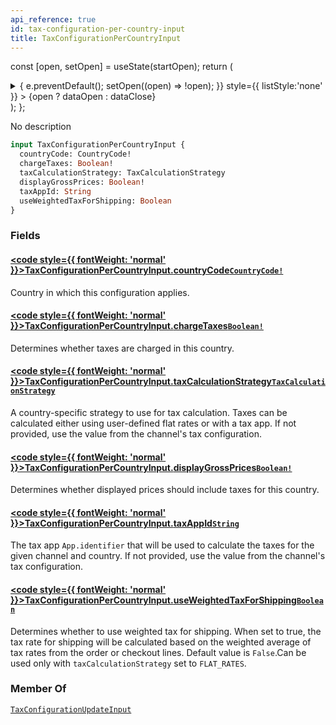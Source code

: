 ```yaml
---
api_reference: true
id: tax-configuration-per-country-input
title: TaxConfigurationPerCountryInput
---
```






const [open, setOpen] = useState(startOpen);
return (
<details {...(open ? { open: true } : {})} className="details" style={{ border:'none', boxShadow:'none', background:'var(--ifm-background-color)' }}>
<summary
onClick={(e) => {
e.preventDefault();
setOpen((open) => !open);
}}
style={{ listStyle:'none' }} >
{open ? dataOpen : dataClose}
</summary>
{open && children}
</details>
);
};

No description

```graphql
input TaxConfigurationPerCountryInput {
  countryCode: CountryCode!
  chargeTaxes: Boolean!
  taxCalculationStrategy: TaxCalculationStrategy
  displayGrossPrices: Boolean!
  taxAppId: String
  useWeightedTaxForShipping: Boolean
}
```

### Fields

#### [<code style={{ fontWeight: 'normal' }}>TaxConfigurationPerCountryInput.<b>countryCode</b></code>](#)<Bullet />[`CountryCode!`](../../../api-reference/miscellaneous/enums/country-code.mdx) <Badge class="badge badge--secondary" text="non-null"/> <Badge class="badge badge--secondary" text="enum"/> <Badge class="badge badge--secondary" text="miscellaneous"/>

Country in which this configuration applies.

#### [<code style={{ fontWeight: 'normal' }}>TaxConfigurationPerCountryInput.<b>chargeTaxes</b></code>](#)<Bullet />[`Boolean!`](../../../api-reference/miscellaneous/scalars/boolean.mdx) <Badge class="badge badge--secondary" text="non-null"/> <Badge class="badge badge--secondary" text="scalar"/> <Badge class="badge badge--secondary" text="miscellaneous"/>

Determines whether taxes are charged in this country.

#### [<code style={{ fontWeight: 'normal' }}>TaxConfigurationPerCountryInput.<b>taxCalculationStrategy</b></code>](#)<Bullet />[`TaxCalculationStrategy`](../../../api-reference/taxes/enums/tax-calculation-strategy.mdx) <Badge class="badge badge--secondary" text="enum"/> <Badge class="badge badge--secondary" text="taxes"/>

A country-specific strategy to use for tax calculation. Taxes can be calculated either using user-defined flat rates or with a tax app. If not provided, use the value from the channel's tax configuration.

#### [<code style={{ fontWeight: 'normal' }}>TaxConfigurationPerCountryInput.<b>displayGrossPrices</b></code>](#)<Bullet />[`Boolean!`](../../../api-reference/miscellaneous/scalars/boolean.mdx) <Badge class="badge badge--secondary" text="non-null"/> <Badge class="badge badge--secondary" text="scalar"/> <Badge class="badge badge--secondary" text="miscellaneous"/>

Determines whether displayed prices should include taxes for this country.

#### [<code style={{ fontWeight: 'normal' }}>TaxConfigurationPerCountryInput.<b>taxAppId</b></code>](#)<Bullet />[`String`](../../../api-reference/miscellaneous/scalars/string.mdx) <Badge class="badge badge--secondary" text="scalar"/> <Badge class="badge badge--secondary" text="miscellaneous"/>

The tax app `App.identifier` that will be used to calculate the taxes for the given channel and country. If not provided, use the value from the channel's tax configuration.


<Badge text="Added in Saleor 3.19" class="badge badge--secondary margin-bottom--sm" />


#### [<code style={{ fontWeight: 'normal' }}>TaxConfigurationPerCountryInput.<b>useWeightedTaxForShipping</b></code>](#)<Bullet />[`Boolean`](../../../api-reference/miscellaneous/scalars/boolean.mdx) <Badge class="badge badge--secondary" text="scalar"/> <Badge class="badge badge--secondary" text="miscellaneous"/>

Determines whether to use weighted tax for shipping. When set to true, the tax rate for shipping will be calculated based on the weighted average of tax rates from the order or checkout lines. Default value is `False`.Can be used only with `taxCalculationStrategy` set to `FLAT_RATES`.


<Badge text="Added in Saleor 3.21" class="badge badge--secondary margin-bottom--sm" />


### Member Of

[`TaxConfigurationUpdateInput`](../../../api-reference/taxes/inputs/tax-configuration-update-input.mdx) <Badge class="badge badge--secondary" text="input"/>
